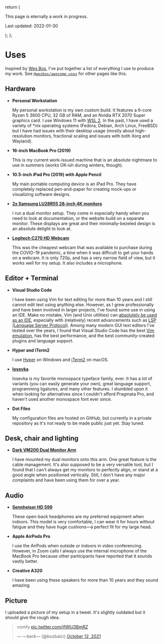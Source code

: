  return (
    <div className="prose dark:prose-light max-w-none">
      <p>This page is eternally a work in progress.</p>
      <p>Last updated: 2022-01-30</p>
    </div>
  );
};

# Uses

Inspired by [Wes Bos](https://wesbos.com/uses), I've put together a list of everything I use to produce my work. See [`@wesbos/awesome-uses`](https://github.com/wesbos/awesome-uses) for other pages like this.

## Hardware

- **Personal Workstation**

  My personal workstation is my own custom build. It features a 6-core Ryzen 5 3600 CPU, 32 GB of RAM, and an Nvidia RTX 2070 Super graphics card.
  I use Windows 11 with [WSL 2](https://docs.microsoft.com/en-us/windows/wsl/). In the past, I have used a variety of \*nix operating systems (Fedora,
  Debian, Arch Linux, FreeBSD) but I have had issues with their desktop usage (mostly about high-resolution monitors, fractional scaling and issues with both
  Xorg and Wayland).

- **16-inch MacBook Pro (2019)**

  This is my current work-issued machine that is an absolute nightmare to use in summers (works OK-ish during winters, though).

- **10.5-inch iPad Pro (2019) with Apple Pencil**

  My main portable computing device is an iPad Pro. They have completely replaced pen-and-paper for creating mock-ups or visualizing
  software designs.

- [**2x Samsung LU28R55 28-inch 4K monitors**](https://www.samsung.com/hk_en/business/monitors/monitors-ur550/lu28r550uqcxxk/)

  I run a dual monitor setup. They come in especially handy when you need to look at documentation, or the website build on a separate
  monitor. These displays are great and their minimally-bezeled design is an absolute delight to look at.

- [**Logitech C270 HD Webcam**](https://www.logitech.com/en-us/products/webcams/c270-hd-webcam.960-000694.html)

  This was the cheapest webcam that was available to purchase during the COVID-19 pandemic, a time when it was difficult to get your hands on a webcam.
  It is only 720p, and has a very narrow field of view, but it works well for my setup. It also includes a microphone.

## Editor + Terminal

- **Visual Studio Code**

  I have been using Vim for text editing for more than 10 years and I still cannot edit text using anything else. However, as I grew professionally and have been involved
  in larger projects, I've found some use in using an IDE. Make no mistake, Vim (and Unix utilities) can [absolutely be used as an IDE](https://blog.sanctum.geek.nz/series/unix-as-ide/),
  especially with (relatively) recent advancements such as [LSP (Language Server Protocol)](https://microsoft.github.io/language-server-protocol/). Among many modern GUI text editors I've
  tested over the years, I found that Visual Studio Code has the best [Vim emulation](https://marketplace.visualstudio.com/items?itemName=vscodevim.vim), has the best performance, and the
  best community-created plugins and language support.

- **Hyper and iTerm2**

  I use [Hyper](https://hyper.is/) on Windows and [iTerm2](https://iterm2.com/) on macOS.

- [**Iosevka**](https://github.com/be5invis/Iosevka)

  Iosevka is my favorite monospace typeface family, ever. It has a lot of variants (you can easily generate your own), great language support, programming ligatures, and many other features.
  I stumbled upon it when looking for alternatives since I couldn't afford Pragmata Pro, and haven't used another monospace font ever since.

- **Dot Files**

  My configuration files are hosted on GitHub, but currently in a private repository as it's not ready to be made public just yet. Stay tuned.

## Desk, chair and lighting

- [**Dark VM200 Dual Monitor Arm**](https://www.hepsiburada.com/dark-vm200-13-32-2-adet-monitor-destekli-amortisorlu-masa-monte-monitor-kolu-dk-ac-vm200-p-HBV00000L4ECI?magaza=Teknobiyotik)

  I have mounted my dual monitors onto this arm. One great feature is the cable management. It's also supposed to be a very versatile tool, but I found that I can't always get my monitors to
  perfectly align, or stand at a good angle when positioned vertically. Still, I don't have any major complaints and have been using them for over a year.

## Audio

- [**Sennheiser HD 599**](https://www.amazon.com/Sennheiser-HD-599-Open-Headphone/dp/B01L1IICR2)

  These open-back headphones are my preferred equipment when indoors. This model is very comfortable, I can wear it for hours without fatigue and they have
  huge cushions—a perfect fit for my large head.

- **Apple AirPods Pro**

  I use the AirPods when outside or indoors in video conferencing. However, in Zoom calls I always use the internal microphone of the MacBook Pro because
  other participants have reported that it sounds vastly better.

- **Creative A320**

  I have been using these speakers for more than 10 years and they sound amazing.

## Picture

I uploaded a picture of my setup in a tweet. It's slightly outdated but it should give the rough idea.

<blockquote className="twitter-tweet" data-dnt="true" data-theme="light">
  <p lang="en" dir="ltr">
    comfy <a href="https://t.co/jfWlU3BmRZ">pic.twitter.com/jfWlU3BmRZ</a>
  </p>
  &mdash; —berk— (@bozbalci) <a href="https://twitter.com/bozbalci/status/1447862879047323648?ref_src=twsrc%5Etfw">October 12, 2021</a>
</blockquote> <script
  async
  src="https://platform.twitter.com/widgets.js"
  charSet="utf-8"
></script>
